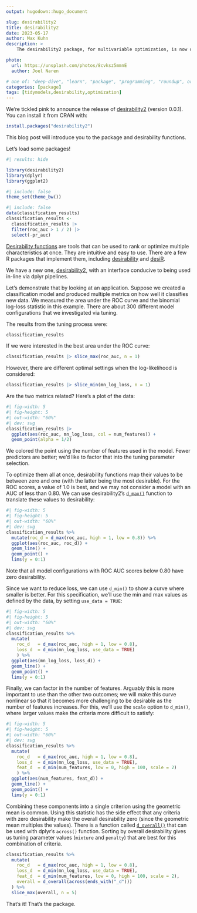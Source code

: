 ```yaml
---
output: hugodown::hugo_document

slug: desirability2
title: desirability2
date: 2023-05-17
author: Max Kuhn
description: >
    The desirability2 package, for multivariable optimization, is now on CRAN.

photo:
  url: https://unsplash.com/photos/8cvksz5mmnE
  author: Joel Naren

# one of: "deep-dive", "learn", "package", "programming", "roundup", or "other"
categories: [package] 
tags: [tidymodels,desirability,optimization]
---
```


<!--
TODO:
* [ ] Look over / edit the post's title in the yaml
* [ ] Edit (or delete) the description; note this appears in the Twitter card
* [ ] Pick category and tags (see existing with `hugodown::tidy_show_meta()`)
* [ ] Find photo & update yaml metadata
* [ ] Create `thumbnail-sq.jpg`; height and width should be equal
* [ ] Create `thumbnail-wd.jpg`; width should be >5x height
* [ ] `hugodown::use_tidy_thumbnails()`
* [ ] Add intro sentence, e.g. the standard tagline for the package
* [ ] `usethis::use_tidy_thanks()`
-->

We're tickled pink to announce the release of [desirability2](http://desirability2.tidymodels.org) (version 0.0.1). You can install it from CRAN with:

```r
install.packages("desirability2")
```

This blog post will introduce you to the package and desirability functions. 

Let's load some packages! 

```r
#| results: hide

library(desirability2)
library(dplyr)
library(ggplot2)
```

```r
#| include: false
theme_set(theme_bw())
```

```r
#| include: false
data(classification_results)
classification_results <- 
  classification_results |> 
  filter(roc_auc > 1 / 2) |> 
  select(-pr_auc)
```

[Desirability functions](https://scholar.google.com/scholar?hl=en&as_sdt=0%2C7&q=%22desirability+functions%22) are tools that can be used to rank or optimize multiple characteristics at once. They are intuitive and easy to use. There are a few R packages that implement them, including [desirability](http://cran.r-project.org/package=desirability) and [desiR](http://cran.r-project.org/package=desiR). 

We have a new one, [desirability2](http://cran.r-project.org/package=desirability2), with an interface conducive to being used in-line via dplyr pipelines. 

Let's demonstrate that by looking at an application. Suppose we created a classification model and produced multiple metrics on how well it classifies new data. We measured the area under the ROC curve and the binomial log-loss statistic in this example. There are about 300 different model configurations that we investigated via tuning. 

The results from the tuning process were: 

```r
classification_results
```

If we were interested in the best area under the ROC curve: 

```r
classification_results |> slice_max(roc_auc, n = 1)
```

However, there are different optimal settings when the log-likelihood is considered:

```r
classification_results |> slice_min(mn_log_loss, n = 1)
```


Are the two metrics related? Here's a plot of the data: 

```r
#| fig-width: 5
#| fig-height: 5
#| out-width: "60%"
#| dev: svg
classification_results |> 
  ggplot(aes(roc_auc, mn_log_loss, col = num_features)) + 
  geom_point(alpha = 1/2)
```

We colored the point using the number of features used in the model. Fewer predictors are better; we'd like to factor that into the tuning parameter selection. 

To optimize them all at once, desirability functions map their values to be between zero and one (with the latter being the most desirable). For the ROC scores, a value of 1.0 is best, and we may not consider a model with an AUC of less than 0.80. We can use desirability2's [`d_max()`](http://desirability2.tidymodels.org/reference/inline_desirability.html) function to translate these values to desirability: 

```r
#| fig-width: 5
#| fig-height: 5
#| out-width: "60%"
#| dev: svg
classification_results %>% 
  mutate(roc_d = d_max(roc_auc, high = 1, low = 0.8)) %>% 
  ggplot(aes(roc_auc, roc_d)) +
  geom_line() + 
  geom_point() + 
  lims(y = 0:1)
```

Note that all model configurations with ROC AUC scores below 0.80 have zero desirability. 

Since we want to reduce loss, we can use `d_min()` to show a curve where smaller is better. For this specification, we'll use the min and max values as defined by the data, by setting `use_data = TRUE`:

```r
#| fig-width: 5
#| fig-height: 5
#| out-width: "60%"
#| dev: svg
classification_results %>% 
  mutate(
    roc_d   = d_max(roc_auc, high = 1, low = 0.8),
    loss_d  = d_min(mn_log_loss, use_data = TRUE)
    ) %>% 
  ggplot(aes(mn_log_loss, loss_d)) +
  geom_line() + 
  geom_point() + 
  lims(y = 0:1)
```

Finally, we can factor in the number of features. Arguably this is more important to use than the other two outcomes; we will make this curve nonlinear so that it becomes more challenging to be desirable as the number of features increases. For this, we'll use the `scale` option to `d_min()`, where larger values make the criteria more difficult to satisfy: 

```r
#| fig-width: 5
#| fig-height: 5
#| out-width: "60%"
#| dev: svg
classification_results %>% 
  mutate(
    roc_d   = d_max(roc_auc, high = 1, low = 0.8),
    loss_d  = d_min(mn_log_loss, use_data = TRUE),
    feat_d  = d_min(num_features, low = 0, high = 100, scale = 2)
    ) %>% 
  ggplot(aes(num_features, feat_d)) +
  geom_line() + 
  geom_point() + 
  lims(y = 0:1)
```

Combining these components into a single criterion using the geometric mean is common. Using this statistic has the side effect that any criteria with zero desirability make the overall desirability zero (since the geometric mean multiples the values). There is a function called [`d_overall()`](http://desirability2.tidymodels.org/reference/d_overall.html) that can be used with dplyr's `across()` function. Sorting by overall desirability gives us tuning parameter values (`mixture` and `penalty`) that are best for this combination of criteria. 

```r
classification_results %>% 
  mutate(
    roc_d   = d_max(roc_auc, high = 1, low = 0.8),
    loss_d  = d_min(mn_log_loss, use_data = TRUE),
    feat_d  = d_min(num_features, low = 0, high = 100, scale = 2),
    overall = d_overall(across(ends_with("_d")))
  ) %>% 
  slice_max(overall, n = 5)
```

That's it! That's the package.  

